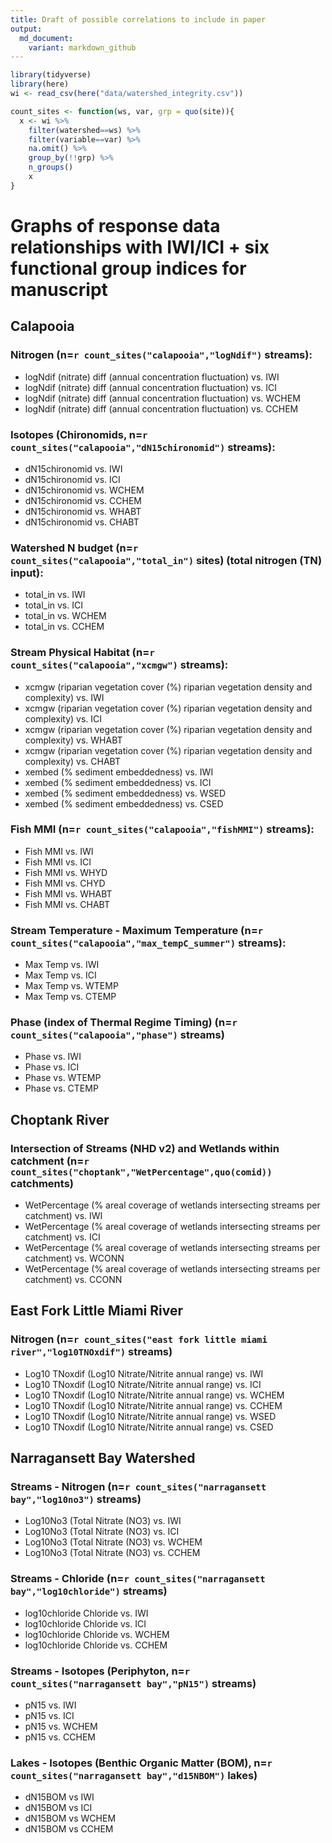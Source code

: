 ```yaml
---
title: Draft of possible correlations to include in paper
output:
  md_document:
    variant: markdown_github
---
```


```r
library(tidyverse)
library(here)
wi <- read_csv(here("data/watershed_integrity.csv"))

count_sites <- function(ws, var, grp = quo(site)){
  x <- wi %>%
    filter(watershed==ws) %>%
    filter(variable==var) %>%
    na.omit() %>%
    group_by(!!grp) %>%
    n_groups()
    x
}

```

# Graphs of response data relationships with IWI/ICI + six functional group indices for manuscript

## Calapooia

### Nitrogen (n=`r count_sites("calapooia","logNdif")` streams):
- logNdif (nitrate) diff (annual concentration fluctuation) vs. IWI
- logNdif (nitrate) diff (annual concentration fluctuation) vs. ICI
- logNdif (nitrate) diff (annual concentration fluctuation) vs. WCHEM
- logNdif (nitrate) diff (annual concentration fluctuation) vs. CCHEM

### Isotopes (Chironomids, n=`r count_sites("calapooia","dN15chironomid")` streams):
- dN15chironomid vs. IWI
- dN15chironomid vs. ICI
- dN15chironomid vs. WCHEM
- dN15chironomid vs. CCHEM
- dN15chironomid vs. WHABT
- dN15chironomid vs. CHABT

### Watershed N budget (n=`r count_sites("calapooia","total_in")` sites) (total nitrogen (TN) input):
- total_in vs. IWI
- total_in vs. ICI
- total_in vs. WCHEM
- total_in vs. CCHEM

### Stream Physical Habitat (n=`r count_sites("calapooia","xcmgw")` streams):
- xcmgw (riparian vegetation cover (%) riparian vegetation density and complexity) vs. IWI
- xcmgw (riparian vegetation cover (%) riparian vegetation density and complexity) vs. ICI
- xcmgw (riparian vegetation cover (%) riparian vegetation density and complexity) vs. WHABT
- xcmgw (riparian vegetation cover (%) riparian vegetation density and complexity) vs. CHABT
- xembed (% sediment embeddedness) vs. IWI
- xembed (% sediment embeddedness) vs. ICI
- xembed (% sediment embeddedness) vs. WSED
- xembed (% sediment embeddedness) vs. CSED

### Fish MMI (n=`r count_sites("calapooia","fishMMI")` streams):
- Fish MMI vs. IWI
- Fish MMI vs. ICI
- Fish MMI vs. WHYD
- Fish MMI vs. CHYD
- Fish MMI vs. WHABT
- Fish MMI vs. CHABT

### Stream Temperature - Maximum Temperature (n=`r count_sites("calapooia","max_tempC_summer")` streams):
- Max Temp vs. IWI
- Max Temp vs. ICI
- Max Temp vs. WTEMP
- Max Temp vs. CTEMP

### Phase (index of Thermal Regime Timing) (n=`r count_sites("calapooia","phase")` streams)
- Phase vs. IWI
- Phase vs. ICI
- Phase vs. WTEMP
- Phase vs. CTEMP

## Choptank River

### Intersection of Streams (NHD v2) and Wetlands within catchment (n=`r count_sites("choptank","WetPercentage",quo(comid))` catchments)
- WetPercentage (% areal coverage of wetlands intersecting streams per catchment) vs. IWI
- WetPercentage (% areal coverage of wetlands intersecting streams per catchment) vs. ICI
- WetPercentage (% areal coverage of wetlands intersecting streams per catchment) vs. WCONN
- WetPercentage (% areal coverage of wetlands intersecting streams per catchment) vs. CCONN

## East Fork Little Miami River

### Nitrogen (n=`r count_sites("east fork little miami river","log10TNOxdif")` streams)
- Log10 TNoxdif (Log10 Nitrate/Nitrite annual range) vs. IWI
- Log10 TNoxdif (Log10 Nitrate/Nitrite annual range) vs. ICI
- Log10 TNoxdif (Log10 Nitrate/Nitrite annual range) vs. WCHEM
- Log10 TNoxdif (Log10 Nitrate/Nitrite annual range) vs. CCHEM
- Log10 TNoxdif (Log10 Nitrate/Nitrite annual range) vs. WSED
- Log10 TNoxdif (Log10 Nitrate/Nitrite annual range) vs. CSED

## Narragansett Bay Watershed

### Streams - Nitrogen (n=`r count_sites("narragansett bay","log10no3")` streams)
- Log10No3 (Total Nitrate (NO3) vs. IWI
- Log10No3 (Total Nitrate (NO3) vs. ICI
- Log10No3 (Total Nitrate (NO3) vs. WCHEM
- Log10No3 (Total Nitrate (NO3) vs. CCHEM

### Streams - Chloride (n=`r count_sites("narragansett bay","log10chloride")` streams)
- log10chloride Chloride vs. IWI
- log10chloride Chloride vs. ICI
- log10chloride Chloride vs. WCHEM
- log10chloride Chloride vs. CCHEM

### Streams - Isotopes (Periphyton, n=`r count_sites("narragansett bay","pN15")` streams)
- pN15 vs. IWI
- pN15 vs. ICI
- pN15 vs. WCHEM
- pN15 vs. CCHEM

### Lakes - Isotopes (Benthic Organic Matter (BOM), n=`r count_sites("narragansett bay","d15NBOM")` lakes)
- dN15BOM vs IWI
- dN15BOM vs ICI
- dN15BOM vs WCHEM
- dN15BOM vs CCHEM
